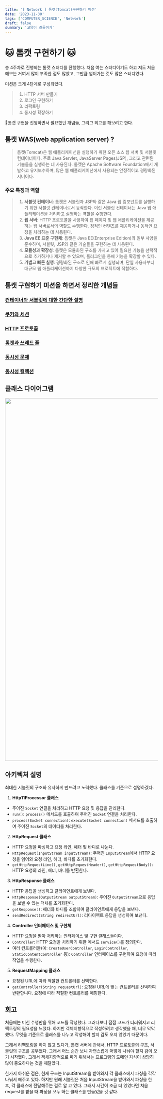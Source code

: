 ```yaml
---
title: '[ Network ] 톰캣(Tomcat)구현하기 미션'
date: '2023-11-30'
tags: ['COMPUTER_SCIENCE', 'Network']
draft: false
summary: '고양이 길들이기'
---
```


# 🐱 톰캣 구현하기 🐱

총 4주차로 진행되는 톰캣 스터디를 진행했다. 처음 여는 스터디이기도 하고 저도 처음 해보는 거여서 많이 부족한 점도 많았고, 그만큼 얻어가는 것도 많은 스터디였다.

미션은 크게 4단계로 구성되었다.

> 1. HTTP 서버 만들기
> 2. 로그인 구현하기
> 3. 리팩토링
> 4. 동시성 확장하기

톰캣 구현을 진행하면서 필요했던 개념들, 그리고 회고를 해보려고 한다.

## **톰캣 WAS**(web application server) ?

> 톰캣(Tomcat)은 웹 애플리케이션을 실행하기 위한 오픈 소스 웹 서버 및 서블릿 컨테이너이다. 주로 Java Servlet, JavaServer Pages(JSP), 그리고 관련된 기술들을 실행하는 데 사용된다. 톰캣은 Apache Software Foundation에서 개발하고 유지보수하며, 많은 웹 애플리케이션에서 사용되는 안정적이고 경량화된 서버이다.

### 주요 특징과 역할

> 1. **서블릿 컨테이너**: 톰캣은 서블릿과 JSP와 같은 Java 웹 컴포넌트를 실행하기 위한 서블릿 컨테이너로서 동작한다. 이런 서블릿 컨테이너는 Java 웹 애플리케이션을 처리하고 실행하는 역할을 수행한다.
> 2. **웹 서버**: HTTP 프로토콜을 사용하여 웹 페이지 및 웹 애플리케이션을 제공하는 웹 서버로서의 역할도 수행한다. 정적인 컨텐츠를 제공하거나 동적인 요청을 처리하는 데 사용된다.
> 3. **Java EE 표준 구현체**: 톰캣은 Java EE(Enterprise Edition)의 일부 사양을 준수하며, 서블릿, JSP와 같은 기술들을 구현하는 데 사용된다.
> 4. **모듈성과 확장성**: 톰캣은 모듈화된 구조를 가지고 있어 필요한 기능을 선택적으로 추가하거나 제거할 수 있으며, 플러그인을 통해 기능을 확장할 수 있다.
> 5. **가볍고 빠른 실행**: 경량화된 구조로 인해 빠르게 실행되며, 단일 사용자부터 대규모 웹 애플리케이션까지 다양한 규모의 프로젝트에 적합하다.

## 톰캣 구현하기 미션을 하면서 정리한 개념들

### [컨테이너와 서블릿에 대한 간단한 설명](/blog/network/서블릿의_구조)

### [쿠키와 세션](/blog/network/쿠키와_세션)

### [HTTP 프로토콜](/blog/network/HTTP_프로토콜)

### [톰캣과 쓰레드 풀](/blog/network/톰캣과_스레드풀)

### [동시성 문제](/blog/operation-system/동시성_문제)

### [동시성 컬렉션](/blog/operation-system/동시성_컬렉션)

## 클래스 다이어그램

<p align="center">
  <img
    width="1195"
    alt="image"
    src="https://github.com/speculatingwook/blog-full-of-desire/assets/105579811/f17866bf-5823-4cd0-b43e-742a42fff3e2"
  />
</p>

## 아키텍처 설명

최대한 서블릿의 구조와 유사하게 만드려고 노력했다. 클래스를 기준으로 설명하겠다.

1. **Http11Processor 클래스**

- 주어진 `Socket` 연결을 처리하고 HTTP 요청 및 응답을 관리한다.
- `run()`: `process()` 메서드를 호출하여 주어진 `Socket` 연결을 처리한다.
- `process(Socket connection)`: `execute(Socket connection)` 메서드를 호출하여 주어진 `Socket`의 데이터를 처리한다.

2. **HttpRequest 클래스**

- HTTP 요청을 파싱하고 요청 라인, 헤더 및 바디로 나눈다.
- `HttpRequest(InputStream inputStream)`: 주어진 `InputStream`에서 HTTP 요청을 읽어와 요청 라인, 헤더, 바디를 초기화한다.
- `getHttpRequestLine()`, `getHttpRequestHeader()`, `getHttpRequestBody()`: HTTP 요청의 라인, 헤더, 바디를 반환한다.

3. **HttpResponse 클래스**

- HTTP 응답을 생성하고 클라이언트에게 보낸다.
- `HttpResponse(OutputStream outputStream)`: 주어진 `OutputStream`으로 응답을 보낼 수 있는 객체를 초기화한다.
- `getResponse()`: 헤더와 바디를 조합하여 클라이언트에게 응답을 보낸다.
- `sendRedirect(String redirectUrl)`: 리다이렉트 응답을 생성하여 보낸다.

4. **Controller 인터페이스 및 구현체**

- HTTP 요청을 받아 처리하는 인터페이스 및 구현 클래스들이다.
- `Controller`: HTTP 요청을 처리하기 위한 메서드 `service()`를 정의한다.
- 여러 컨트롤러들(예: `CreateUserController`, `LoginController`, `StaticContentController` 등): `Controller` 인터페이스를 구현하여 요청에 따라 작업을 수행한다.

5. **RequestMapping 클래스**

- 요청된 URL에 따라 적절한 컨트롤러를 선택한다.
- `getController(String requestUrl)`: 요청된 URL에 맞는 컨트롤러를 선택하여 반환합니다. 요청에 따라 적절한 컨트롤러를 매핑한다.

## 회고

처음에는 미션 수행만을 위해 코드를 작성했다. 그러다보니 점점 코드가 더러워지고 리팩토링의 필요성을 느꼈다. 하지만 객체지향적으로 작성하려고 생각했을 때, 너무 막막했다. 무엇을 기준으로 클래스를 나누고 작성해야 할지 감도 오지 않았기 때문이다.

그래서 리팩토링을 하지 않고 있다가, 톰캣 서버에 관해서, HTTP 프로토콜의 구조, 서블릿의 구조를 공부했다. 그래서 어느 순간 보니 자연스럽게 어떻게 나눠야 할지 감이 오기 시작했다. 그래서 객체지향적으로 짜기 위해서는 프로그램의 도메인 지식이 상당히 많이 중요하다는 것을 깨달았다.

한가지 아쉬운 점은, 현재 구조는 InputStream을 받아와서 각 클래스에서 파싱을 각각 나눠서 해주고 있다. 하지만 원래 서블릿은 처음 InputStream을 받아와서 파싱을 한 후, 각 클래스에 전달해주는 걸로 알 고 있다. 그래서 시간이 조금 더 있었다면 처음 request를 받을 때 파싱을 모두 하는 클래스를 만들었을 것 같다.
